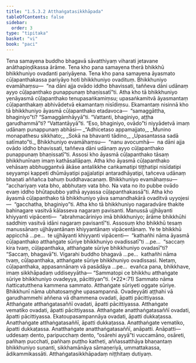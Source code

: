 ```yaml
---
title: "1.5.3.2 Atthaṅgatasikkhāpada"
tableOfContents: false
sidebar:
  order: 3
type: "tipitaka"
basket: "vi"
book: "paci"
---
```



<DynamicBreadcrumb />

<Division number="153" book="paci">

<Paragraph number="517" book="paci">
Tena samayena buddho bhagavā sāvatthiyaṃ viharati jetavane anāthapiṇḍikassa ārāme. Tena kho pana samayena therā bhikkhū bhikkhuniyo ovadanti pariyāyena. Tena kho pana samayena āyasmato cūḷapanthakassa pariyāyo hoti bhikkhuniyo ovadituṃ. Bhikkhuniyo evamāhaṃsu—  “na dāni ajja ovādo iddho bhavissati, taññeva dāni udānaṃ ayyo cūḷapanthako punappunaṃ bhaṇissatī”ti. Atha kho tā bhikkhuniyo yenāyasmā cūḷapanthako tenupasaṅkamiṃsu; upasaṅkamitvā āyasmantaṃ cūḷapanthakaṃ abhivādetvā ekamantaṃ nisīdiṃsu. Ekamantaṃ nisinnā kho tā bhikkhuniyo āyasmā cūḷapanthako etadavoca—  “samaggāttha, bhaginiyo”ti? “Samaggāmhāyyā”ti. “Vattanti, bhaginiyo, aṭṭha garudhammā”ti? “Vattantāyyā”ti. “Eso, bhaginiyo, ovādo”ti niyyādetvā imaṃ udānaṃ punappunaṃ abhāsi—
</Paragraph>

<Paragraph number="518" type="verses" book="paci">
_“Adhicetaso appamajjato,_  
_Munino monapathesu sikkhato;_  
_Sokā na bhavanti tādino,_  
_Upasantassa sadā satīmato”ti._  

</Paragraph>

<Paragraph number="519" book="paci">
Bhikkhuniyo evamāhaṃsu—  “nanu avocumhā—  na dāni ajja ovādo iddho bhavissati, taññeva dāni udānaṃ ayyo cūḷapanthako punappunaṃ bhaṇissatī”ti. Assosi kho āyasmā cūḷapanthako tāsaṃ bhikkhunīnaṃ imaṃ kathāsallāpaṃ. Atha kho āyasmā cūḷapanthako vehāsaṃ abbhuggantvā ākāse antalikkhe caṅkamatipi tiṭṭhatipi nisīdatipi seyyampi kappeti dhūmāyatipi pajjalatipi antaradhāyatipi, tañceva udānaṃ bhaṇati aññañca bahuṃ buddhavacanaṃ. Bhikkhuniyo evamāhaṃsu—  “acchariyaṃ vata bho, abbhutaṃ vata bho. Na vata no ito pubbe ovādo evaṃ iddho bhūtapubbo yathā ayyassa cūḷapanthakassā”ti. Atha kho āyasmā cūḷapanthako tā bhikkhuniyo yāva samandhakārā ovaditvā uyyojesi—  “gacchatha, bhaginiyo”ti.
</Paragraph>

<Paragraph number="520" book="paci">
Atha kho tā bhikkhuniyo nagaradvāre thakite bahinagare vasitvā kālasseva nagaraṃ pavisanti. Manussā ujjhāyanti khiyyanti vipācenti—  “abrahmacāriniyo imā bhikkhuniyo; ārāme bhikkhūhi saddhiṃ vasitvā idāni nagaraṃ pavisantī”ti.
</Paragraph>

<Paragraph number="521" book="paci">
Assosuṃ kho bhikkhū tesaṃ manussānaṃ ujjhāyantānaṃ khiyyantānaṃ vipācentānaṃ. Ye te bhikkhū appicchā …pe…  te ujjhāyanti khiyyanti vipācenti—  “kathañhi nāma āyasmā cūḷapanthako atthaṅgate sūriye bhikkhuniyo ovadissatī”ti …pe…  “saccaṃ kira tvaṃ, cūḷapanthaka, atthaṅgate sūriye bhikkhuniyo ovadasī”ti? “Saccaṃ, bhagavā”ti. Vigarahi buddho bhagavā …pe…  kathañhi nāma tvaṃ, cūḷapanthaka, atthaṅgate sūriye bhikkhuniyo ovadissasi. Netaṃ, cūḷapanthaka, appasannānaṃ vā pasādāya …pe…  evañca pana, bhikkhave, imaṃ sikkhāpadaṃ uddiseyyātha—
</Paragraph>

</Division>
<Division number="154" book="paci">

<Paragraph number="522" book="paci">
<Emphasis>“Sammatopi ce bhikkhu atthaṅgate sūriye bhikkhuniyo ovadeyya, pācittiyan”</Emphasis>ti. (*22*:<Emphasis>71</Emphasis>)
</Paragraph>

</Division>
<Division number="155" book="paci">

<Paragraph number="523" book="paci">
<Emphasis>Sammato</Emphasis> nāma ñatticatutthena kammena sammato.
</Paragraph>

<Paragraph number="524" book="paci">
<Emphasis>Atthaṅgate sūriye</Emphasis>ti oggate sūriye.
</Paragraph>

<Paragraph number="525" book="paci">
<Emphasis>Bhikkhunī</Emphasis> nāma ubhatosaṃghe upasampannā.
</Paragraph>

<Paragraph number="526" book="paci">
<Emphasis>Ovadeyyā</Emphasis>ti aṭṭhahi vā garudhammehi aññena vā dhammena ovadati, āpatti pācittiyassa.
</Paragraph>

</Division>
<Division number="156" book="paci">

<Paragraph number="527" book="paci">
Atthaṅgate atthaṅgatasaññī ovadati, āpatti pācittiyassa. Atthaṅgate vematiko ovadati, āpatti pācittiyassa. Atthaṅgate anatthaṅgatasaññī ovadati, āpatti pācittiyassa.
</Paragraph>

<Paragraph number="528" book="paci">
Ekatoupasampannāya ovadati, āpatti dukkaṭassa. Anatthaṅgate atthaṅgatasaññī, āpatti dukkaṭassa. Anatthaṅgate vematiko, āpatti dukkaṭassa. Anatthaṅgate anatthaṅgatasaññī, anāpatti.
</Paragraph>

</Division>
<Division number="157" book="paci">

<Paragraph number="529" book="paci">
Anāpatti—  uddesaṃ dento, paripucchaṃ dento, “osārehi ayyā”ti vuccamāno, osāreti, pañhaṃ pucchati, pañhaṃ puṭṭho katheti, aññassatthāya bhaṇantaṃ bhikkhuniyo suṇanti, sikkhamānāya sāmaṇeriyā, ummattakassa, ādikammikassāti.

</Paragraph>
</Division>

<Paragraph number="530" type="center" book="paci">
Atthaṅgatasikkhāpadaṃ niṭṭhitaṃ dutiyaṃ.
</Paragraph>